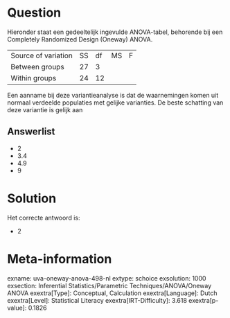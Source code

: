 Question
========

Hieronder staat een gedeeltelijk ingevulde ANOVA-tabel, behorende bij
een Completely Randomized Design (Oneway) ANOVA.

  --------------------- ---- ---- ---- ---
  Source of variation   SS   df   MS   F
  Between groups        27   3         
  Within groups         24   12        
  --------------------- ---- ---- ---- ---

Een aanname bij deze variantieanalyse is dat de waarnemingen komen uit
normaal verdeelde populaties met gelijke varianties. De beste schatting
van deze variantie is gelijk aan

Answerlist
----------

* 2
* 3.4
* 4.9
* 9

Solution
========

Het correcte antwoord is: 

* 2

Meta-information
================
exname: uva-oneway-anova-498-nl
extype: schoice
exsolution: 1000
exsection: Inferential Statistics/Parametric Techniques/ANOVA/Oneway ANOVA
exextra[Type]: Conceptual, Calculation
exextra[Language]: Dutch
exextra[Level]: Statistical Literacy
exextra[IRT-Difficulty]: 3.618
exextra[p-value]: 0.1826
